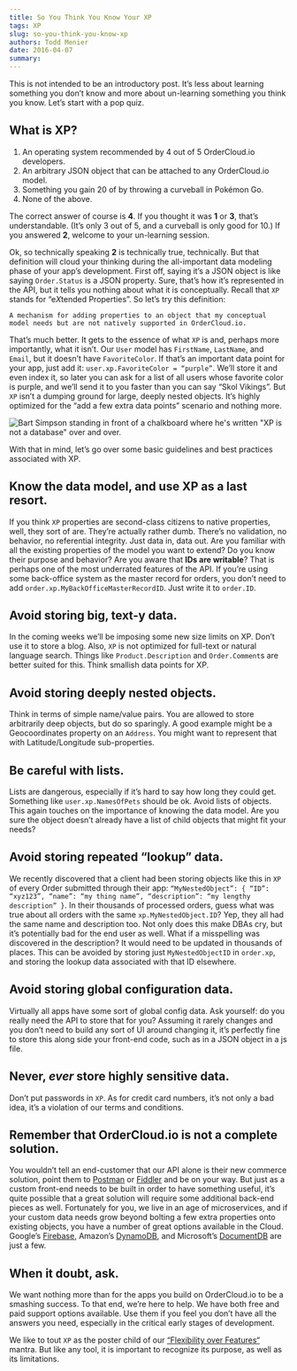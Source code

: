 ```yaml
---
title: So You Think You Know Your XP
tags: XP
slug: so-you-think-you-know-xp
authors: Todd Menier
date: 2016-04-07
summary:
---
```


This is not intended to be an introductory post. It’s less about learning something you don’t know and more about un-learning something you think you know. Let’s start with a pop quiz.

## What is XP?

1. An operating system recommended by 4 out of 5 OrderCloud.io developers.
2. An arbitrary JSON object that can be attached to any OrderCloud.io model.
3. Something you gain 20 of by throwing a curveball in Pokémon Go.
4. None of the above.

The correct answer of course is **4**. If you thought it was **1** or **3**, that’s understandable. (It’s only 3 out of 5, and a curveball is only good for 10.) If you answered **2**, welcome to your un-learning session.

Ok, so technically speaking **2** is technically true, technically. But that definition will cloud your thinking during the all-important data modeling phase of your app’s development. First off, saying it’s a JSON object is like saying `Order.Status` is a JSON property. Sure, that’s how it’s represented in the API, but it tells you nothing about what it is conceptually. Recall that `XP` stands for “e*X*tended Properties”. So let’s try this definition:

    A mechanism for adding properties to an object that my conceptual model needs but are not natively supported in OrderCloud.io.

That’s much better. It gets to the essence of what `XP` is and, perhaps more importantly, what it isn’t. Our `User` model has `FirstName`, `LastName`, and `Email`, but it doesn’t have `FavoriteColor`. If that’s an important data point for your app, just add it: `user.xp.FavoriteColor = “purple”`. We’ll store it and even index it, so later you can ask for a list of all users whose favorite color is purple, and we’ll send it to you faster than you can say “Skol Vikings”. But `XP` isn’t a dumping ground for large, deeply nested objects. It’s highly optimized for the “add a few extra data points” scenario and nothing more.

![Bart Simpson standing in front of a chalkboard where he's written "XP is not a database" over and over.](../images/xp-is-not-database.gif)

With that in mind, let’s go over some basic guidelines and best practices associated with XP.

## Know the data model, and use XP as a last resort.

If you think `XP` properties are second-class citizens to native properties, well, they sort of are. They’re actually rather dumb. There’s no validation, no behavior, no referential integrity. Just data in, data out. Are you familiar with all the existing properties of the model you want to extend? Do you know their purpose and behavior? Are you aware that **IDs are writable**? That is perhaps one of the most underrated features of the API. If you’re using some back-office system as the master record for orders, you don’t need to add `order.xp.MyBackOfficeMasterRecordID`. Just write it to `order.ID`.

## Avoid storing big, text-y data.

In the coming weeks we’ll be imposing some new size limits on XP. Don’t use it to store a blog. Also, `XP` is not optimized for full-text or natural language search. Things like `Product.Description` and `Order.Comment`s are better suited for this. Think smallish data points for XP.

## Avoid storing deeply nested objects.

Think in terms of simple name/value pairs. You are allowed to store arbitrarily deep objects, but do so sparingly. A good example might be a Geocoordinates property on an `Address`. You might want to represent that with Latitude/Longitude sub-properties.

## Be careful with lists.

Lists are dangerous, especially if it’s hard to say how long they could get. Something like `user.xp.NamesOfPets` should be ok. Avoid lists of objects. This again touches on the importance of knowing the data model. Are you sure the object doesn’t already have a list of child objects that might fit your needs?

## Avoid storing repeated “lookup” data.

We recently discovered that a client had been storing objects like this in `XP` of every Order submitted through their app: `“MyNestedObject”: { “ID”: “xyz123”, “name”: “my thing name”, “description”: “my lengthy description” }`. In their thousands of processed orders, guess what was true about all orders with the same `xp.MyNestedObject.ID`? Yep, they all had the same name and description too. Not only does this make DBAs cry, but it’s potentially bad for the end user as well. What if a misspelling was discovered in the description? It would need to be updated in thousands of places. This can be avoided by storing just `MyNestedObjectID` in `order.xp`, and storing the lookup data associated with that ID elsewhere.

## Avoid storing global configuration data.

Virtually all apps have some sort of global config data. Ask yourself: do you really need the API to store that for you? Assuming it rarely changes and you don’t need to build any sort of UI around changing it, it’s perfectly fine to store this along side your front-end code, such as in a JSON object in a js file.

## **Never, _ever_ store highly sensitive data**.

Don’t put passwords in `XP`. As for credit card numbers, it’s not only a bad idea, it’s a violation of our terms and conditions.

## Remember that OrderCloud.io is not a complete solution.

You wouldn’t tell an end-customer that our API alone is their new commerce solution, point them to [Postman](https://www.getpostman.com/) or [Fiddler](https://www.telerik.com/fiddler) and be on your way. But just as a custom front-end needs to be built in order to have something useful, it’s quite possible that a great solution will require some additional back-end pieces as well. Fortunately for you, we live in an age of microservices, and if your custom data needs grow beyond bolting a few extra properties onto existing objects, you have a number of great options available in the Cloud. Google’s [Firebase](https://firebase.google.com/), Amazon’s [DynamoDB](https://aws.amazon.com/dynamodb/), and Microsoft’s [DocumentDB](https://azure.microsoft.com/en-us/services/documentdb/) are just a few.

## When it doubt, ask.

We want nothing more than for the apps you build on OrderCloud.io to be a smashing success. To that end, we’re here to help. We have both free and paid support options available. Use them if you feel you don’t have all the answers you need, especially in the critical early stages of development.

We like to tout `XP` as the poster child of our [“Flexibility over Features“]({filename}flexibility-over-features.md) mantra. But like any tool, it is important to recognize its purpose, as well as its limitations.
